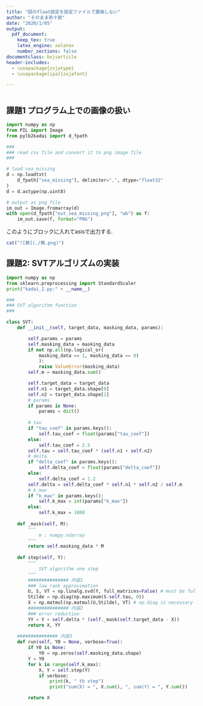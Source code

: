 ```yaml
---
title: "図のfloat設定を設定ファイルで置換しない"
author: "そのまま弥十郎"
date: "2020/1/05"
output:
  pdf_document: 
    keep_tex: true
    latex_engine: xelatex 
    number_sections: false
documentclass: bxjsarticle
header-includes: 
  - \usepackage{zxjatype} 
  - \usepackage[ipa]{zxjafont}

---
```


```r
```

## 課題1 プログラム上での画像の扱い

``` python
import numpy as np
from PIL import Image
from pylb2kadai import d_fpath

###
### read csv file and convert it to png image file
###

# load sea_missing
d = np.loadtxt(
    d_fpath["sea_missing"], delimiter=",", dtype="float32"
)
d = d.astype(np.uint8)

# output as png file
im_out = Image.fromarray(d)
with open(d_fpath["out_sea_missing_png"], "wb") as f:
    im_out.save(f, format="PNG")

```

このようにブロックに入れてasisで出力する.

```r

cat("![無](./無.png)")

```



## 課題2: SVTアルゴリズムの実装

``` python
import numpy as np
from sklearn.preprocessing import StandardScaler
print("kadai_2.py:" + __name__)

### 
### SVT algorithm function
###

class SVT:
    def __init__(self, target_data, masking_data, params):

        self.params = params
        self.masking_data = masking_data
        if not np.all(np.logical_or(
            masking_data == 1, masking_data == 0)
            ):
            raise ValueError(masking_data)
        self.m = masking_data.sum()

        self.target_data = target_data
        self.n1 = target_data.shape[0]
        self.n2 = target_data.shape[1]
        # params
        if params is None:
            params = dict()
        
        # tau
        if "tau_coef" in params.keys():
            self.tau_coef = float(params["tau_coef"])
        else:
            self.tau_coef = 2.5
        self.tau = self.tau_coef * (self.n1 + self.n2)
        # delta
        if "delta_coef" in params.keys():
            self.delta_coef = float(params["delta_coef"])
        else:
            self.delta_coef = 1.2
        self.delta = self.delta_coef * self.n1 * self.n2 / self.m
        # k_max
        if "k_max" in params.keys():
            self.k_max = int(params["k_max"])
        else:
            self.k_max = 1000
        
    def _mask(self, M):
        """
            m : numpy.ndarray
        """
        return self.masking_data * M
    
    def step(self, Y):
        """
            SVT algorithm one step
        """
        ############### 内容1
        ### low rank approximation
        U, S, VT = np.linalg.svd(Y, full_matrices=False) # must be full_matrices=False
        Stilde = np.diag(np.maximum(S-self.tau, 0))
        X = np.matmul(np.matmul(U,Stilde), VT) # np.diag is necessary
        ############### 内容2
        ### error reduction
        YY = Y + self.delta * (self._mask(self.target_data - X))
        return X, YY
    
    ############### 内容3
    def run(self, Y0 = None, verbose=True):
        if Y0 is None:
            Y0 = np.zeros(self.masking_data.shape)
        Y = Y0
        for k in range(self.k_max):
            X, Y = self.step(Y)
            if verbose:
                print(k, " th step")
                print("sum(X) = ", X.sum(), ", sum(Y) = ", Y.sum())

        return X
        
```
